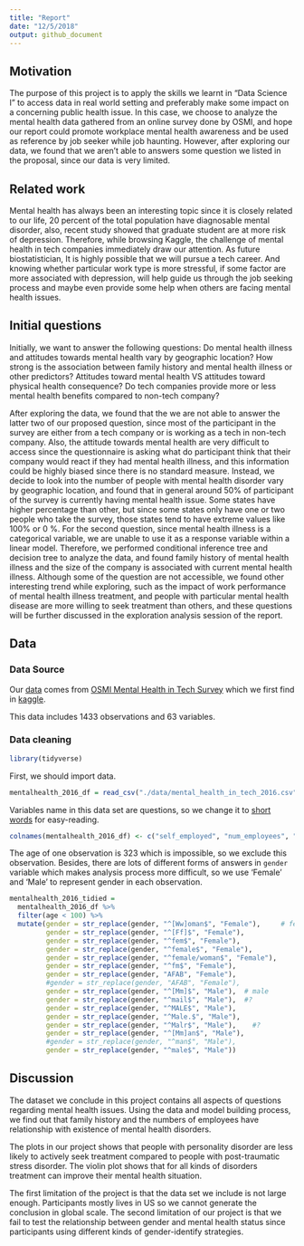 ```yaml
---
title: "Report"
date: "12/5/2018"
output: github_document
---
```


## Motivation
The purpose of this project is to apply the skills we learnt in “Data Science I” to access data in real world setting and preferably make some impact on a concerning public health issue. In this case, we choose to analyze the mental health data gathered from an online survey done by OSMI, and hope our report could promote workplace mental health awareness and be used as reference by job seeker while job haunting. However, after exploring our data, we found that we aren’t able to answers some question we listed in the proposal, since our data is very limited.

## Related work

Mental health has always been an interesting topic since it is closely related to our life, 20 percent of the total population have diagnosable mental disorder, also, recent study showed that graduate student are at more risk of depression. Therefore, while browsing Kaggle, the challenge of mental health in tech companies immediately draw our attention. As future biostatistician, It is highly possible that we will pursue a tech career. And knowing whether particular work type is more stressful, if some factor are more associated with depression, will help guide us through the job seeking process and maybe even provide some help when others are facing mental health issues.

## Initial questions

Initially, we want to answer the following questions: Do mental health illness and attitudes towards mental health vary by geographic location? How strong is the association between family history and mental health illness or other predictors? Attitudes toward mental health VS attitudes toward physical health consequence? Do tech companies provide more or less mental health benefits compared to non-tech company?

After exploring the data, we found that the we are not able to answer the latter two of our proposed question, since most of the participant in the survey are either from a tech company or is working as a tech in non-tech company. Also, the attitude towards mental health are very difficult to access since the questionnaire is asking what do participant think that their company would react if they had mental health illness, and this information could be highly biased since there is no standard measure. Instead, we decide to look into the number of people with mental health disorder vary by geographic location, and found that in general around 50% of participant of the survey is currently having mental health issue. Some states have higher percentage than other, but since some states only have one or two people who take the survey, those states tend to have extreme values like 100% or 0 %. 
For the second question, since mental health illness is a categorical variable, we are unable to use it as a response variable within a linear model. Therefore, we performed conditional inference tree and decision tree to analyze the data, and found family history of mental health illness and the size of the company is associated with current mental health illness.
Although some of the question are not accessible, we found other interesting trend while exploring, such as the impact of work performance of mental health illness treatment, and people with particular mental health disease are more willing to seek treatment than others, and these questions will be further discussed in the exploration analysis session of the report.


## Data

### Data Source

Our [data](https://www.kaggle.com/osmi/mental-health-in-tech-2016/downloads/mental-health-in-tech-2016.zip/1) comes from [OSMI Mental Health in Tech Survey](https://osmihelp.org/research/) which we first find in [kaggle](https://www.kaggle.com/osmi/mental-health-in-tech-2016).

This data includes 1433 observations and 63 variables.

### Data cleaning

```r
library(tidyverse)
```

First, we should import data.

```r
mentalhealth_2016_df = read_csv("./data/mental_health_in_tech_2016.csv") 
```

Variables name in this data set are questions, so we change it to [short words](Variable name.pdf) for easy-reading.

```r
colnames(mentalhealth_2016_df) <- c("self_employed", "num_employees", "tech_company", "tech_role", "benefits", "care_options", "employer_discussion", "employer_help", "anonymity", "medical_leave", "mental_health_consequences", "physical_health_consequences", "coworkers_discussion", "supervisor_discussion", "mental_vs_physical", "obs_consequence", "medical_coverage", "help_resourcces", "whether_reveal_business_contacts", "reveal_concequences_business_contects", "whether_reveal_coworkers", "reveal_concequences_coworkers", "productivity_affect", "work_time_affected", "preemployers", "preemployers_benefits", "preemployers_care_options", "preemployers_discussion", "preemployer_help", "pre_anonymity", "pre_mental_health_consequences", "pre_physical_health_consequences", "pre_coworkers_discussion", "pre_supervisors_discussion", "pre_mental_vs_physical", "pre_obs_consequence", "physical_health_interview", "physical_health_interview_reason", "mental_health_interview", "mental_health_interview_reason", "career_influence", "coworkers_view", "friends_family_share", "unsupportive_badly_handled", "less_likely_reveal", "family_history", "mental_health_previous", "mental_health_now", "condition_diagnosed", "possible_condition", "professional_diagnosed", "condition_professional_diagnosed", "seek_treatment", "work_interferes_treated", "work_interferes_untreated", "age", "gender", "country_live", "territory_live", "country_work", "territory_work", "work_position_kind", "work_remotely")
```

The age of one observation is 323 which is impossible, so we exclude this observation. Besides, there are lots of different forms of answers in `gender` variable which makes analysis process more difficult, so we use 'Female' and 'Male' to represent gender in each observation.

```r
mentalhealth_2016_tidied =
  mentalhealth_2016_df %>% 
  filter(age < 100) %>% 
  mutate(gender = str_replace(gender, "^[Ww]oman$", "Female"),     # female
         gender = str_replace(gender, "^[Ff]$", "Female"),
         gender = str_replace(gender, "^fem$", "Female"),
         gender = str_replace(gender, "^female$", "Female"),
         gender = str_replace(gender, "^female/woman$", "Female"),
         gender = str_replace(gender, "^fm$", "Female"),
         gender = str_replace(gender, "AFAB", "Female"),
         #gender = str_replace(gender, "AFAB", "Female"),
         gender = str_replace(gender, "^[Mm]$", "Male"),  # male
         gender = str_replace(gender, "^mail$", "Male"),  #?
         gender = str_replace(gender, "^MALE$", "Male"),
         gender = str_replace(gender, "^Male.$", "Male"),
         gender = str_replace(gender, "^Malr$", "Male"),    #?
         gender = str_replace(gender, "^[Mm]an$", "Male"),
         #gender = str_replace(gender, "^man$", "Male"),
         gender = str_replace(gender, "^male$", "Male"))
```

## Discussion

The dataset we conclude in this project contains all aspects of questions regarding mental health issues. Using the data and model building process, we find out that family history and the numbers of employees have relationship with existence of mental health disorders. 

The plots in our project shows that people with personality disorder are less likely to actively seek treatment compared to people with post-traumatic stress disorder. The violin plot shows that for all kinds of disorders treatment can improve their mental health situation.

The first limitation of the project is that the data set we include is not large enough. Participants mostly lives in US so we cannot generate the conclusion in global scale. The second limitation of our project is that we fail to test the relationship between gender and mental health status since participants using different kinds of gender-identify strategies.